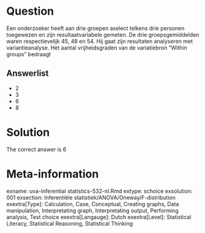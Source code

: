Question
========

Een onderzoeker heeft aan drie groepen aselect telkens drie personen toegewezen en zijn resultaatvariabele gemeten. De drie groepsgemiddelden waren respectievelijk 45, 48 en 54. Hij gaat zijn resultaten analyseren met variantieanalyse. Het aantal vrijheidsgraden van de variatiebron "Within groups" bedraagt 

Answerlist
----------
* 2
* 3
* 6
* 8

Solution
========

The correct answer is  6 

Meta-information
================
exname: uva-inferential statistics-532-nl.Rmd 
extype: schoice 
exsolution: 001 
exsection: Inferentiële statistiek/ANOVA/Oneway/F-distribution
exextra[Type]: Calculation, Case, Conceptual, Creating graphs, Data manipulation, Interpretating graph, Interpretating output, Performing analysis, Test choice 
exextra[Langauge]: Dutch 
exextra[Level]: Statistical Literacy, Statistical Reasoning, Statistical Thinking 
